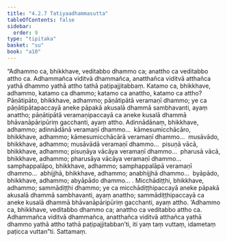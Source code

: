 ```yaml
---
title: "4.2.7 Tatiyaadhammasutta"
tableOfContents: false
sidebar:
  order: 9
type: "tipitaka"
basket: "su"
book: "a10"
---
```



<DynamicBreadcrumb />

<Division number="173" book="a10">

<Paragraph number="1234" book="a10">
“Adhammo ca, bhikkhave, veditabbo dhammo ca; anattho ca veditabbo attho ca. Adhammañca viditvā dhammañca, anatthañca viditvā atthañca yathā dhammo yathā attho tathā paṭipajjitabbaṃ.
</Paragraph>

<Paragraph number="1235" book="a10">
Katamo ca, bhikkhave, adhammo, katamo ca dhammo; katamo ca anattho, katamo ca attho? Pāṇātipāto, bhikkhave, adhammo; pāṇātipātā veramaṇī dhammo; ye ca pāṇātipātapaccayā aneke pāpakā akusalā dhammā sambhavanti, ayaṃ anattho; pāṇātipātā veramaṇipaccayā ca aneke kusalā dhammā bhāvanāpāripūriṃ gacchanti, ayaṃ attho.
</Paragraph>

<Paragraph number="1236" book="a10">
Adinnādānaṃ, bhikkhave, adhammo; adinnādānā veramaṇī dhammo…  kāmesumicchācāro, bhikkhave, adhammo; kāmesumicchācārā veramaṇī dhammo…  musāvādo, bhikkhave, adhammo; musāvādā veramaṇī dhammo…  pisuṇā vācā, bhikkhave, adhammo; pisuṇāya vācāya veramaṇī dhammo…  pharusā vācā, bhikkhave, adhammo; pharusāya vācāya veramaṇī dhammo…  samphappalāpo, bhikkhave, adhammo; samphappalāpā veramaṇī dhammo…  abhijjhā, bhikkhave, adhammo; anabhijjhā dhammo…  byāpādo, bhikkhave, adhammo; abyāpādo dhammo… .
</Paragraph>

<Paragraph number="1237" book="a10">
Micchādiṭṭhi, bhikkhave, adhammo; sammādiṭṭhi dhammo; ye ca micchādiṭṭhipaccayā aneke pāpakā akusalā dhammā sambhavanti, ayaṃ anattho; sammādiṭṭhipaccayā ca aneke kusalā dhammā bhāvanāpāripūriṃ gacchanti, ayaṃ attho.
</Paragraph>

<Paragraph number="1238" book="a10">
‘Adhammo ca, bhikkhave, veditabbo dhammo ca; anattho ca veditabbo attho ca. Adhammañca viditvā dhammañca, anatthañca viditvā atthañca yathā dhammo yathā attho tathā paṭipajjitabban’ti, iti yaṃ taṃ vuttaṃ, idametaṃ paṭicca vuttan”ti.

</Paragraph>
</Division>

<Paragraph number="1239" type="center" book="a10">
Sattamaṃ.
</Paragraph>